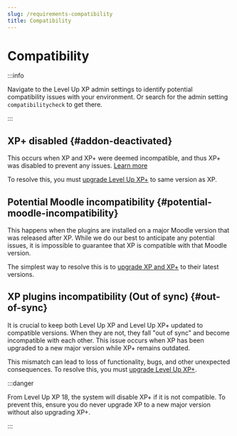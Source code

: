 ```yaml
---
slug: /requirements-compatibility
title: Compatibility
---
```


# Compatibility

:::info

Navigate to the Level Up XP admin settings to identify potential compatibility issues with your environment. Or search for the admin setting `compatibilitycheck` to get there.

:::

## XP+ disabled {#addon-deactivated}

This occurs when XP and XP+ were deemed incompatible, and thus XP+ was disabled to prevent any issues. [Learn more](../../troubleshooting/addon-deactivated/index.mdx)

To resolve this, you must [upgrade Level Up XP+](./upgrading.mdx) to same version as XP.

## Potential Moodle incompatibility {#potential-moodle-incompatibility}

This happens when the plugins are installed on a major Moodle version that was released after XP. While we do our best to anticipate any potential issues, it is impossible to guarantee that XP is compatible with that Moodle version.

The simplest way to resolve this is to [upgrade XP and XP+](./upgrading.mdx) to their latest versions.

## XP plugins incompatibility (Out of sync) {#out-of-sync}

It is crucial to keep both Level Up XP and Level Up XP+ updated to compatible versions. When they are not, they fall "out of sync" and become incompatible with each other. This issue occurs when XP has been upgraded to a new major version while XP+ remains outdated.

This mismatch can lead to loss of functionality, bugs, and other unexpected consequences. To resolve this, you must [upgrade Level Up XP+](./upgrading.mdx).

:::danger

From Level Up XP 18, the system will disable XP+ if it is not compatible. To prevent this, ensure you do never upgrade XP to a new major version without also upgrading XP+.

:::

